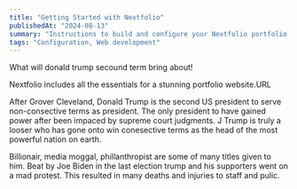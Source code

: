 ```yaml
---
title: "Getting Started with Nextfolio"
publishedAt: "2024-08-13"
summary: "Instructions to build and configure your Nextfolio portfolio."
tags: "Configuration, Web development"
---
```


What will donald trump secound term bring about!

Nextfolio includes all the essentials for a stunning portfolio website.URL

After Grover Cleveland, Donald Trump is the second US president to serve non-consective terms as president. The only president to have gained power after been impaced by supreme court judgments. J Trump is truly a looser who has gone onto win conesective terms as the head of the most powerful nation on earth.

Billionair, media moggal, phillanthropist are some of many titles given to him. Beat by Joe Biden in the last election trump and his supporters went on a mad protest. This resulted in many deaths and injuries to staff and pulic.
